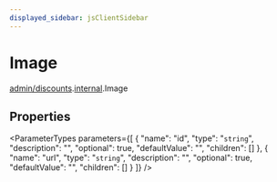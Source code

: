 ```yaml
---
displayed_sidebar: jsClientSidebar
---
```



# Image

[admin/discounts](../../modules/admin_discounts.mdx).[internal](../../admin_discounts/modules/admin_discounts.internal.mdx).Image

## Properties

<ParameterTypes parameters={[
  {
    "name": "id",
    "type": "`string`",
    "description": "",
    "optional": true,
    "defaultValue": "",
    "children": []
  },
  {
    "name": "url",
    "type": "`string`",
    "description": "",
    "optional": true,
    "defaultValue": "",
    "children": []
  }
]} />
